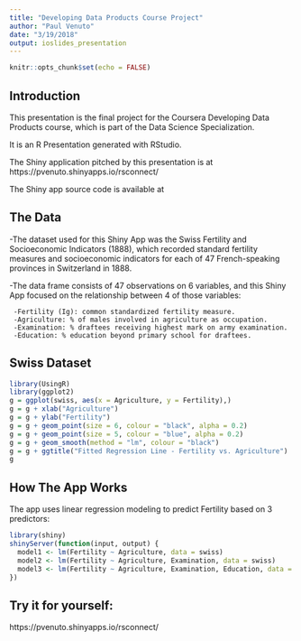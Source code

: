 ```yaml
---
title: "Developing Data Products Course Project"
author: "Paul Venuto"
date: "3/19/2018"
output: ioslides_presentation
---
```


```r
knitr::opts_chunk$set(echo = FALSE)
```

## Introduction

This presentation is the final project for the Coursera Developing Data Products course, which is part of the Data Science Specialization.

It is an R Presentation generated with RStudio.

The Shiny application pitched by this presentation is at https://pvenuto.shinyapps.io/rsconnect/

The Shiny app source code is available at 

## The Data

-The dataset used for this Shiny App was the Swiss Fertility and Socioeconomic Indicators (1888), which recorded standard fertility measures and socioeconomic indicators for each of 47 French-speaking provinces in Switzerland in 1888.

-The data frame consists of 47 observations on 6 variables, and this Shiny App focused on the relationship between 4 of those variables:

     -Fertility (Ig): common standardized fertility measure.
     -Agriculture: % of males involved in agriculture as occupation.
     -Examination: % draftees receiving highest mark on army examination.
     -Education: % education beyond primary school for draftees.

## Swiss Dataset

```r
library(UsingR)
library(ggplot2)
g = ggplot(swiss, aes(x = Agriculture, y = Fertility),)
g = g + xlab("Agriculture")
g = g + ylab("Fertility")
g = g + geom_point(size = 6, colour = "black", alpha = 0.2)
g = g + geom_point(size = 5, colour = "blue", alpha = 0.2)
g = g + geom_smooth(method = "lm", colour = "black")
g = g + ggtitle("Fitted Regression Line - Fertility vs. Agriculture")
g
```

## How The App Works

The app uses linear regression modeling to predict Fertility based on 3 predictors:

```r
library(shiny)
shinyServer(function(input, output) {
  model1 <- lm(Fertility ~ Agriculture, data = swiss)
  model2 <- lm(Fertility ~ Agriculture, Examination, data = swiss)
  model3 <- lm(Fertility ~ Agriculture, Examination, Education, data = swiss)
})
```

## Try it for yourself:

https://pvenuto.shinyapps.io/rsconnect/